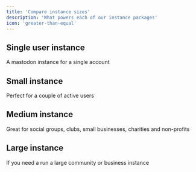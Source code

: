 ```yaml
---
title: 'Compare instance sizes'
description: 'What powers each of our instance packages'
icon: 'greater-than-equal'
---
```


## Single user instance

A mastodon instance for a single account

## Small instance

Perfect for a couple of active users

## Medium instance

Great for social groups, clubs, small businesses, charities and non-profits

## Large instance

If you need a run a large community or business instance